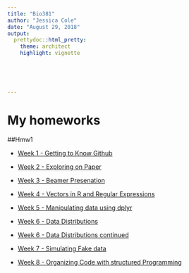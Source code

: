 ```yaml
---
title: "Bio381"
author: "Jessica Cole"
date: "August 29, 2018"
output: 
  prettydoc::html_pretty:
    theme: architect
    highlight: vignette

    
  
    
  
---
```



# My homeworks

##Hmw1

* [Week 1 - Getting to Know Github](introduction.html)

* [Week 2 - Exploring on Paper](Pre-graphs.html)

* [Week 3 - Beamer Presenation](BeamerPresentation.pdf)

* [Week 4 - Vectors in R and Regular Expressions](VectorsinRandRegularExpressions.html) 

* [Week 5 - Manipulating data using dplyr](Dplyrhw.html)

* [Week 6 - Data Distributions](Datadistributions.html)

* [Week 6 - Data Distributions continued](simulatedcatdata.html)

* [Week 7 - Simulating Fake data](CreatingFakeDataSetstoExploreHypotheses.html)

* [Week 8 - Organizing Code with structured Programming](OrganizingCode.html)





